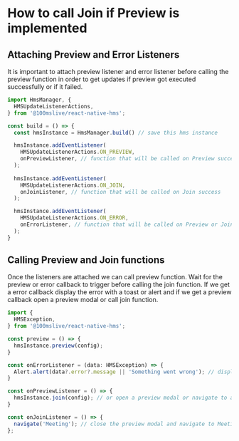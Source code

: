 # How to call Join if Preview is implemented 

## Attaching Preview and Error Listeners
It is important to attach preview listener and error listener before calling the preview 
function in order to get updates if preview got executed successfully or if it failed.

```js
import HmsManager, {
  HMSUpdateListenerActions,
} from '@100mslive/react-native-hms';

const build = () => {
  const hmsInstance = HmsManager.build() // save this hms instance

  hmsInstance.addEventListener(
    HMSUpdateListenerActions.ON_PREVIEW,
    onPreviewListener, // function that will be called on Preview success
  );
  
  hmsInstance.addEventListener(
    HMSUpdateListenerActions.ON_JOIN,
    onJoinListener, // function that will be called on Join success
  );

  hmsInstance.addEventListener(
    HMSUpdateListenerActions.ON_ERROR, 
    onErrorListener, // function that will be called on Preview or Join failure
  );
}
```

## Calling Preview and Join functions
Once the listeners are attached we can call preview function. Wait for the preview or error callback to trigger before calling the join function.
If we get a error callback display the error with a toast or alert and if we get a preview callback open a preview modal or call join function.

```js
import {
  HMSException,
} from '@100mslive/react-native-hms';

const preview = () => {
  hmsInstance.preview(config);
}

const onErrorListener = (data: HMSException) => {
  Alert.alert(data?.error?.message || 'Something went wrong'); // display error with a toast or alert
}

const onPreviewListener = () => {
  hmsInstance.join(config); // or open a preview modal or navigate to a preview screen and call join from there
}

const onJoinListener = () => {
  navigate('Meeting'); // close the preview modal and navigate to Meeting screen
};
```


